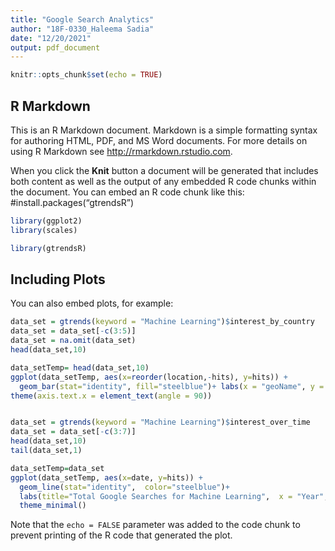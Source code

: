 ---
title: "Google Search Analytics"
author: "18F-0330_Haleema Sadia"
date: "12/20/2021"
output: pdf_document
---

```{r setup, include=FALSE}
knitr::opts_chunk$set(echo = TRUE)
```

## R Markdown

This is an R Markdown document. Markdown is a simple formatting syntax for authoring HTML, PDF, and MS Word documents. For more details on using R Markdown see <http://rmarkdown.rstudio.com>.

When you click the **Knit** button a document will be generated that includes both content as well as the output of any embedded R code chunks within the document. You can embed an R code chunk like this:
#install.packages("gtrendsR")
```{r}

library(ggplot2)
library(scales)

library(gtrendsR)
```

## Including Plots

You can also embed plots, for example:

```{r}
data_set = gtrends(keyword = "Machine Learning")$interest_by_country
data_set = data_set[-c(3:5)]
data_set = na.omit(data_set)
head(data_set,10)
```
```{r}
data_setTemp= head(data_set,10)
ggplot(data_setTemp, aes(x=reorder(location,-hits), y=hits)) +
  geom_bar(stat="identity", fill="steelblue")+ labs(x = "geoName", y = "Machine learning", color = "Legend Title\n")+
theme(axis.text.x = element_text(angle = 90))


data_set = gtrends(keyword = "Machine Learning")$interest_over_time
data_set = data_set[-c(3:7)]
head(data_set,10)
tail(data_set,1)

```

```{r}
data_setTemp=data_set
ggplot(data_setTemp, aes(x=date, y=hits)) +
  geom_line(stat="identity",  color="steelblue")+ 
  labs(title="Total Google Searches for Machine Learning",  x = "Year",   y = "Total Count",  color = "Legend Title\n")+
  theme_minimal()
```

Note that the `echo = FALSE` parameter was added to the code chunk to prevent printing of the R code that generated the plot.
